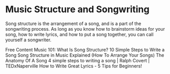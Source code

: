 # Music Structure and Songwriting

Song structure is the arrangement of a song, and is a part of the songwriting process. As long as you know how to brainstorm ideas for your song, how to write lyrics, and how to put a song together, you can call yourself a songwriter.

<ResourceGroupTitle>Free Content</ResourceGroupTitle>
<BadgeLink colorScheme='yellow' badgeText='Read' href='https://www.masterclass.com/articles/music-101-what-is-song-structure#common-song-structures-with-examples'>Music 101: What Is Song Structure?</BadgeLink>
<BadgeLink colorScheme='yellow' badgeText='Read' href='https://www.songwriting.net/blog/10-simple-steps-to-write-a-song'>10 Simple Steps to Write a Song</BadgeLink>
<BadgeLink badgeText='Watch' href='https://www.youtube.com/watch?v=CbmWdKOmEBc'>Song Structure in Music Explained (How To Arrange Your Songs)</BadgeLink>
<BadgeLink badgeText='Watch' href='https://www.youtube.com/watch?v=UxyrXqBQEpE'>The Anatomy Of A Song</BadgeLink>
<BadgeLink badgeText='Watch' href='https://www.youtube.com/watch?v=u0K_xcSqhxQ'>4 simple steps to writing a song | Ralph Covert | TEDxNaperville</BadgeLink>
<BadgeLink badgeText='Watch' href='https://www.youtube.com/watch?v=eXv4KVduKjw'>How to Write Great Lyrics - 5 Tips for Beginners!</BadgeLink>
